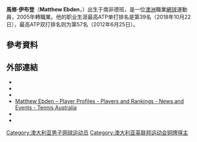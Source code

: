 {{expand|time=2011-11-27}}
{{noteTA
|G1=tennis
}}
{{Infobox 网球
|姓名=Matthew Ebden
|照片=Matthew Ebden.jpg
|国籍={{AUS}}
|生年=1987年
|生日=11月26日
|出生地=[[南非|南非]]，[[德班|德班]]
|居住地=澳洲，珀斯
|身高=188
|体重=76
|持拍手=右
|反拍=
|转职业年=2005年
|球拍=
|球衣=
|球鞋=
|单打最高排名=79（2011年10月24日）
|双打最高排名=86（2011年8月1日）
|现单打排名=
|现双打排名=
|单打冠军头衔=2
|双打冠军头衔=9
|职业战绩=
|奖金=400,587[[美元|美元]]
|澳网最好成绩=第一輪（2011）
|法网最好成绩=
|温网最好成绩=
|美网最好成绩=
|大满贯个数=
|奥运会最好成绩=
}}

'''馬修·伊布登'''（'''Matthew Ebden'''，{{bd|1987年|11月26日}}）出生于南非德班，是一位[[澳洲|澳洲]]職業[[網球|網球]]運動員，2005年轉職業。他的职业生涯最高ATP单打排名是第39名（2018年10月22日），最高ATP双打排名则为第57名（2012年6月25日）。

== 參考資料 ==
{{reflist|2}}

== 外部連結 ==
* {{ATP|id=E690}}
* {{ITF Profile|id=100053707}}
* {{DavisCupplayerlink|id=100053707}}
* [http://www.tennis.com.au/player-profiles/matt-ebden Matthew Ebden – Player Profiles - Players and Rankings - News and Events - Tennis Australia] {{Wayback|url=http://www.tennis.com.au/player-profiles/matt-ebden |date=20210407082354 }} {{En icon}}
* {{Facebook|mattebdentennis}}
* {{Twitter|mattebden}}

{{DEFAULTSORT:Ebden, Matthew}}

[[Category:澳大利亚男子网球运动员|Category:澳大利亚男子网球运动员]]
[[Category:澳大利亚英联邦运动会铜牌得主|Category:澳大利亚英联邦运动会铜牌得主]]

{{Australia-bio-stub}}
{{網球運動員小作品}}